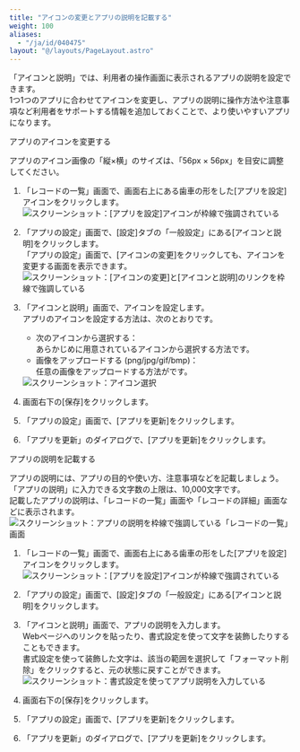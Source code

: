 ```yaml
---
title: "アイコンの変更とアプリの説明を記載する"
weight: 100
aliases:
  - "/ja/id/040475"
layout: "@/layouts/PageLayout.astro"
---
```




「アイコンと説明」では、利用者の操作画面に表示されるアプリの説明を設定できます。  
1つ1つのアプリに合わせてアイコンを変更し、アプリの説明に操作方法や注意事項など利用者をサポートする情報を追加しておくことで、より使いやすいアプリになります。

<Heading id="app_generalsettings_appearance_20">アプリのアイコンを変更する</Heading>

アプリのアイコン画像の「縦×横」のサイズは、「56px × 56px」を目安に調整してください。

1. 「レコードの一覧」画面で、画面右上にある歯車の形をした[アプリを設定]アイコンをクリックします。  
   <Img src="/k/kintone/img/settings_new_icon.png" alt="スクリーンショット：[アプリを設定]アイコンが枠線で強調されている" />

1. 「アプリの設定」画面で、[設定]タブの「一般設定」にある[アイコンと説明]をクリックします。  
   「アプリの設定」画面で、[アイコンの変更]をクリックしても、アイコンを変更する画面を表示できます。  
   <Img src="/k/kintone/img-ja/app_changename_02.png" alt="スクリーンショット：[アイコンの変更]と[アイコンと説明]のリンクを枠線で強調している" />

1. 「アイコンと説明」画面で、アイコンを設定します。  
   アプリのアイコンを設定する方法は、次のとおりです。

   * 次のアイコンから選択する：  
     あらかじめ<Kintone />に用意されているアイコンから選択する方法です。
   * 画像をアップロードする (png/jpg/gif/bmp)：  
     任意の画像をアップロードする方法がです。

   <Img src="/k/kintone/img-ja/appearance_01.png" alt="スクリーンショット：アイコン選択" />

1. 画面右下の[保存]をクリックします。

1. 「アプリの設定」画面で、[アプリを更新]をクリックします。

1. 「アプリを更新」のダイアログで、[アプリを更新]をクリックします。

<Heading id="app_generalsettings_appearance_30">アプリの説明を記載する</Heading>

アプリの説明には、アプリの目的や使い方、注意事項などを記載しましょう。  
「アプリの説明」に入力できる文字数の上限は、10,000文字です。  
記載したアプリの説明は、「レコードの一覧」画面や「レコードの詳細」画面などに表示されます。  
<Img src="/k/kintone/img-ja/app_changename_00.png" alt="スクリーンショット：アプリの説明を枠線で強調している「レコードの一覧」画面" />

1. 「レコードの一覧」画面で、画面右上にある歯車の形をした[アプリを設定]アイコンをクリックします。  
   <Img src="/k/kintone/img/settings_new_icon.png" alt="スクリーンショット：[アプリを設定]アイコンが枠線で強調されている" />

1. 「アプリの設定」画面で、[設定]タブの「一般設定」にある[アイコンと説明]をクリックします。

1. 「アイコンと説明」画面で、アプリの説明を入力します。  
   Webページへのリンクを貼ったり、書式設定を使って文字を装飾したりすることもできます。  
   書式設定を使って装飾した文字は、該当の範囲を選択して「フォーマット削除」をクリックすると、元の状態に戻すことができます。  
   <Img src="/k/kintone/img-ja/app_changename_04.png" alt="スクリーンショット：書式設定を使ってアプリ説明を入力している" />

1. 画面右下の[保存]をクリックします。

1. 「アプリの設定」画面で、[アプリを更新]をクリックします。

1. 「アプリを更新」のダイアログで、[アプリを更新]をクリックします。
